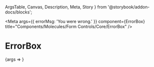   ArgsTable,
  Canvas,
  Description,
  Meta,
  Story
} from '@storybook/addon-docs/blocks';


<Meta
  args={{
    errorMsg: 'You were wrong.'
  }}
  component={ErrorBox}
  title="Components/Molecules/Form Controls/Core/ErrorBox"
/>

# ErrorBox
<Dscription of={ErrorBox} />

<Canvas>
  <Story name="ErrorBox with Controls">
    {args => <ErrorBox {...args} />}
  </Story>
</Canvas>

<ArgsTable story="ErrorBox with Controls" />

<Canvas>
  <Story name="ErrorBox">
    <ErrorBox errorMsg="My fancy error message." />
  </Story>
</Canvas>
